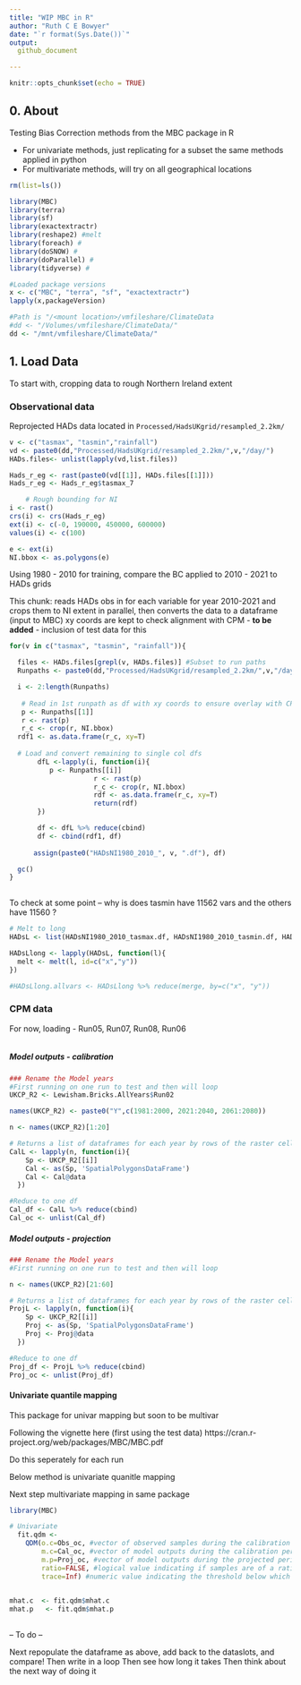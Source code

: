 ```yaml
---
title: "WIP MBC in R"
author: "Ruth C E Bowyer"
date: "`r format(Sys.Date())`"
output:
  github_document

---
```


```r
knitr::opts_chunk$set(echo = TRUE)
```

## 0. About

Testing Bias Correction methods from the MBC package in R

- For univariate methods, just replicating for a subset the same methods applied in python
- For multivariate methods, will try on all geographical locations 

```r
rm(list=ls())

library(MBC)
library(terra)
library(sf)
library(exactextractr)
library(reshape2) #melt
library(foreach) #
library(doSNOW) #
library(doParallel) #
library(tidyverse) #

#Loaded package versions
x <- c("MBC", "terra", "sf", "exactextractr")
lapply(x,packageVersion)

#Path is "/<mount location>/vmfileshare/ClimateData
#dd <- "/Volumes/vmfileshare/ClimateData/"
dd <- "/mnt/vmfileshare/ClimateData/"
```

## 1. Load Data

To start with, cropping data to rough Northern Ireland extent

### Observational data

Reprojected HADs data located in `Processed/HadsUKgrid/resampled_2.2km/`  

```r
v <- c("tasmax", "tasmin","rainfall")
vd <- paste0(dd,"Processed/HadsUKgrid/resampled_2.2km/",v,"/day/")
HADs.files<- unlist(lapply(vd,list.files))

Hads_r_eg <- rast(paste0(vd[[1]], HADs.files[[1]]))
Hads_r_eg <- Hads_r_eg$tasmax_7

```


```r
	# Rough bounding for NI
i <- rast()
crs(i) <- crs(Hads_r_eg)
ext(i) <- c(-0, 190000, 450000, 600000)
values(i) <- c(100)

e <- ext(i)
NI.bbox <- as.polygons(e)

```

Using 1980 - 2010 for training, compare the BC applied to 2010 - 2021 to HADs grids 

This chunk: reads HADs obs in for each variable for year 2010-2021 and crops them to NI extent in parallel, then converts the data to a dataframe (input to MBC)
xy coords are kept to check alignment with CPM - **to be added** - inclusion of test data for this

```r

for(v in c("tasmax", "tasmin", "rainfall")){

  files <- HADs.files[grepl(v, HADs.files)] #Subset to run paths
  Runpaths <- paste0(dd,"Processed/HadsUKgrid/resampled_2.2km/",v,"/day/",files[1:360]) #Subsbetting to years 1980-2010

  i <- 2:length(Runpaths)
  
   # Read in 1st runpath as df with xy coords to ensure overlay with CPM data 
   p <- Runpaths[[1]] 
   r <- rast(p)
   r_c <- crop(r, NI.bbox) 
  rdf1 <- as.data.frame(r_c, xy=T) 
  
  # Load and convert remaining to single col dfs 
       dfL <-lapply(i, function(i){
          p <- Runpaths[[i]] 
                     r <- rast(p)
                     r_c <- crop(r, NI.bbox) 
                     rdf <- as.data.frame(r_c, xy=T) 
                     return(rdf)
       }) 

       df <- dfL %>% reduce(cbind)
       df <- cbind(rdf1, df)
       
      assign(paste0("HADsNI1980_2010_", v, ".df"), df)

  gc()
}  
  
```

To check at some point -- why is does tasmin have 11562 vars and the others have 11560 ?

```r

# Melt to long
HADsL <- list(HADsNI1980_2010_tasmax.df, HADsNI1980_2010_tasmin.df, HADsNI1980_2010_rainfall.df)

HADsLlong <- lapply(HADsL, function(l){
  melt <- melt(l, id=c("x","y"))
})

#HADsLlong.allvars <- HADsLlong %>% reduce(merge, by=c("x", "y"))

```


### CPM data

For now, loading - Run05, Run07, Run08, Run06


```r



```

##### Model outputs - calibration

```r
### Rename the Model years 
#First running on one run to test and then will loop
UKCP_R2 <- Lewisham.Bricks.AllYears$Run02

names(UKCP_R2) <- paste0("Y",c(1981:2000, 2021:2040, 2061:2080))

n <- names(UKCP_R2)[1:20]

# Returns a list of dataframes for each year by rows of the raster cells
CalL <- lapply(n, function(i){
    Sp <- UKCP_R2[[i]]
    Cal <- as(Sp, 'SpatialPolygonsDataFrame')
    Cal <- Cal@data
  })

#Reduce to one df
Cal_df <- CalL %>% reduce(cbind)
Cal_oc <- unlist(Cal_df)
```

##### Model outputs - projection

```r
### Rename the Model years 
#First running on one run to test and then will loop

n <- names(UKCP_R2)[21:60]

# Returns a list of dataframes for each year by rows of the raster cells
ProjL <- lapply(n, function(i){
    Sp <- UKCP_R2[[i]]
    Proj <- as(Sp, 'SpatialPolygonsDataFrame')
    Proj <- Proj@data
  })

#Reduce to one df
Proj_df <- ProjL %>% reduce(cbind)
Proj_oc <- unlist(Proj_df)
```


#### Univariate quantile mapping

This package for univar mapping but soon to be multivar

Following the vignette here (first using the test data) https://cran.r-project.org/web/packages/MBC/MBC.pdf 

Do this seperately for each run

Below method is univariate quanitle mapping

Next step multivariate mapping in same package 

```r
library(MBC)

# Univariate
  fit.qdm <- 
    QDM(o.c=Obs_oc, #vector of observed samples during the calibration period.
        m.c=Cal_oc, #vector of model outputs during the calibration period.
        m.p=Proj_oc, #vector of model outputs during the projected period.
        ratio=FALSE, #logical value indicating if samples are of a ratio quantity (e.g., precipitation) -- false as is temp
        trace=Inf) #numeric value indicating the threshold below which values of a ratio quantity (e.g., ratio=TRUE) should be considered exact zeros. -- need to read up on this 

  
mhat.c  <- fit.qdm$mhat.c
mhat.p   <- fit.qdm$mhat.p  
  
```

-- To do -- 

Next repopulate the dataframe as above, add back to the dataslots, and compare!
Then write in a loop
Then see how long it takes 
Then think about the next way of doing it